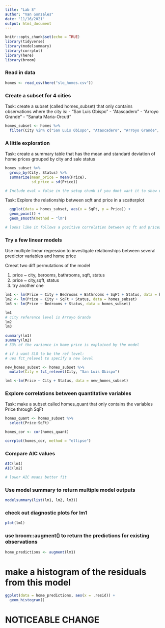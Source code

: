 ```yaml
---
title: "Lab 8"
author: "Van Gonzales"
date: "11/16/2021"
output: html_document
---
```


```r
knitr::opts_chunk$set(echo = TRUE)
library(tidyverse)
library(modelsummary)
library(corrplot)
library(here)
library(broom)
```

### Read in data
```r
homes <- read_csv(here("slo_homes.csv"))
```

### Create a subset for 4 cities

Task: create a subset (called homes_subset) that only contains observations where the city is:
- "San Luis Obispo"
- "Atascadero"
- "Arroyo Grande"
- "Sanata Maria-Orcutt"

```r
homes_subset <- homes %>% 
  filter(City %in% c("San Luis Obispo", "Atascadero", "Arroyo Grande", "Santa Maria-Orcutt"))
```

### A little exploration

Task: create a summary table that has the mean and standard deviation of home prices grouped by city and sale status

```r
homes_subset %>% 
  group_by(City, Status) %>% 
  summarize(mean_price = mean(Price),
            sd_price = sd(Price))

# Include eval = false in the setup chunk if you dont want it to show up or even run everytime but you want to hang on to the code
```


Task: Explore the relationship between sqft and price in a scatterplot

```r
  ggplot(data = homes_subset, aes(x = SqFt, y = Price)) +
  geom_point() +
  geom_smooth(method = "lm")

# looks like it follows a positive correlation between sq ft and prices
```

### Try a few linear models

Use multiple linear regression to investigate relationships between several predictor variables and home price

Creeat two diff permutations of the model

(1) price ~ city, berooms, bathrooms, sqft, status
(2) price ~ city,sqft, status
(3) try another one

```r
lm1 <- lm(Price ~ City + Bedrooms + Bathrooms + SqFt + Status, data = homes_subset)
lm2 <- lm(Price ~ City + SqFt + Status, data = homes_subset)
lm3 <- lm(Price ~ Bedrooms + Status, data = homes_subset)

lm1
# city reference level is Arroyo Grande
lm2
lm3
  
summary(lm1)
summary(lm2)
# 53% of the variance in home price is explained by the model
```

```r
# if i want SLO to be the ref level:
# ues fct_relevel to specify a new level

new_homes_subset <- homes_subset %>% 
  mutate(City = fct_relevel(City, "San Luis Obispo")
```

```r
lm4 <-lm(Price ~ City + Status, data = new_homes_subset)
```

### Explore correlations between quantitative variables

Task: make a subset called homes_quant that only contains the variables Price through SqFt

```r
homes_quant <- homes_subset %>% 
  select(Price:SqFt)

homes_cor <- cor(homes_quant)

corrplot(homes_cor, method = "ellipse")
```

### Compare AIC values

```r
AIC(lm1)
AIC(lm2)

# lower AIC means better fit
```

### Use model summary to return multiple model outputs

```r
modelsummary(list(lm1, lm2, lm3))
```

### check out diagnostic plots for lm1

```r
plot(lm1)
```

### use broom::augment() to return the predictions for existing observations
```r
home_predictions <- augment(lm1)
```

# make a histogram of the residuals from this model

```r
ggplot(data = home_predictions, aes(x = .resid)) +
  geom_histogram()
```

# NOTICEABLE CHANGE